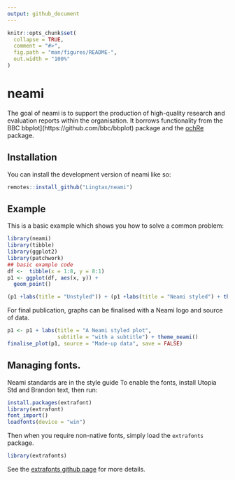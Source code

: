 ```yaml
---
output: github_document
---
```


<!-- README.md is generated from README.Rmd. Please edit that file -->

```r
knitr::opts_chunk$set(
  collapse = TRUE,
  comment = "#>",
  fig.path = "man/figures/README-",
  out.width = "100%"
)
```

# neami

<!-- badges: start -->
<!-- badges: end -->

The goal of neami is to support the production of high-quality research and evaluation 
reports within the organisation. It borrows functionality from the BBC bbplot](https://github.com/bbc/bbplot) package
and the [ochRe](https://github.com/hollylkirk/ochRe) package. 

## Installation

You can install the development version of neami like so:

``` r
remotes::install_github("Lingtax/neami")
```

## Example

This is a basic example which shows you how to solve a common problem:

```r
library(neami)
library(tibble)
library(ggplot2)
library(patchwork)
## basic example code
df <-  tibble(x = 1:8, y = 8:1)
p1 <- ggplot(df, aes(x, y)) +
  geom_point()

(p1 +labs(title = "Unstyled")) + (p1 +labs(title = "Neami styled") + theme_neami())
```


For final publication, graphs can be finalised with a Neami logo and source of data.

```r
p1 <- p1 + labs(title = "A Neami styled plot", 
                subtitle = "with a subtitle") + theme_neami()
finalise_plot(p1, source = "Made-up data", save = FALSE)
```

## Managing fonts. 

Neami standards are in the style guide 
To enable the fonts, install Utopia Std and Brandon text, then run:
```r
install.packages(extrafont)
library(extrafont)
font_import()
loadfonts(device = "win")

```

Then when you require non-native fonts, simply load the `extrafonts` package.

```r
library(extrafonts)
```

See the [extrafonts github page](https://github.com/wch/extrafont) for more details.
